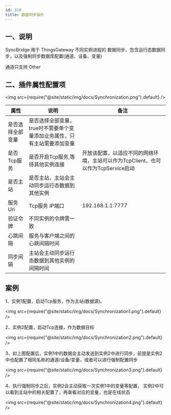 ```yaml
---
id: 310
title: 数据同步插件
---
```




 
## 一、说明

SyncBridge 用于 ThingsGateway 不同实例进程的 数据同步，包含运行态数据同步，以及强制同步数据库配置(通道、设备、变量)

通道只支持 Other 

## 二、插件属性配置项

<img src={require("@site/static/img/docs/Synchronization.png").default} />

| 属性           |  说明                    | 备注|
| ---------------| --------------------------| ---|
| 是否选择全部变量         | 是否选择全部变量，true时不需要单个变量添加业务属性，只有主站需要添加变量            |  |
| 是否Tcp服务         | 是否开启Tcp服务,等待其他实例连接  | 开放该配置，以适应不同的网络环境，主站可以作为TcpClient，也可以作为TcpService启动   |
| 是否主站         | 是否主站，主站会主动同步运行态数据到其他实例           |  |
| 服务Uri         | Tcp服务 IP端口           | 192.168.1.1:7777  |
| 验证令牌         | 不同实例的令牌需一致 | |
| 心跳间隔         | 服务与客户端之间的心跳间隔时间              |  |
| 同步间隔         | 主站会主动同步运行态数据到其他实例的间隔时间              |  |


## 案例

1、实例1配置，启动Tcp服务，作为主站(数据源)。

<img src={require("@site/static/img/docs/Synchronization1.png").default} />

2、实例2配置，启动Tcp连接，作为数据目标

<img src={require("@site/static/img/docs/Synchronization2.png").default} />

3、如上图配置后，实例1中的数据会主动发送到实例2中进行同步，前提是实例2中也配置了相同名称的通道/设备/变量，或者可以进行强制配置同步

<img src={require("@site/static/img/docs/Synchronization3.png").default} />


4、执行强制同步之后，实例2会主动获取一次实例1中的变量等配置， 实例2中可以看到主站中的相关配置了，再查看对应的变量，也是在线状态

<img src={require("@site/static/img/docs/Synchronization4.png").default} />
